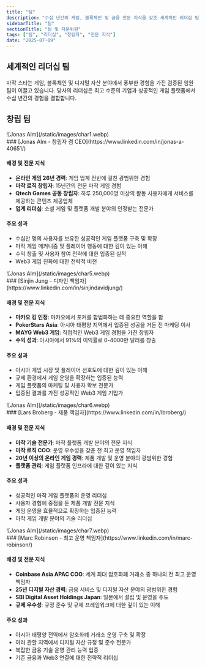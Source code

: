 ```yaml
---
title: "팀"
description: "수십 년간의 게임, 블록체인 및 금융 전문 지식을 갖춘 세계적인 리더십 팀"
sidebarTitle: "팀"
sectionTitle: "팀 및 자문위원"
tags: ["팀", "리더십", "창립자", "전문 지식"]
date: "2025-07-09"
---
```


## 세계적인 리더십 팀

마작 스타는 게임, 블록체인 및 디지털 자산 분야에서 풍부한 경험을 가진 검증된 임원 팀이 이끌고 있습니다. 당사의 리더십은 최고 수준의 기업과 성공적인 게임 플랫폼에서 수십 년간의 경험을 결합합니다.

## 창립 팀


<div className='flex gap-4 items-center'>
<div className='aspect-square size-11'>
![Jonas Alm](/static/images/char1.webp)
</div>
### [Jonas Alm - 창립자 겸 CEO](https://www.linkedin.com/in/jonas-a-40651/)
</div>

#### 배경 및 전문 지식
- **온라인 게임 26년 경력**: 게임 업계 전반에 걸친 광범위한 경험
- **마작 로직 창립자**: 15년간의 전문 마작 게임 경험
- **Qtech Games 공동 창립자**: 하루 250,000명 이상의 활동 사용자에게 서비스를 제공하는 콘텐츠 제공업체
- **업계 리더십**: 소셜 게임 및 플랫폼 개발 분야의 인정받는 전문가

#### 주요 성과
- 수십만 명의 사용자를 보유한 성공적인 게임 플랫폼 구축 및 확장
- 마작 게임 메커니즘 및 플레이어 행동에 대한 깊이 있는 이해
- 수익 창출 및 사용자 참여 전략에 대한 입증된 실적
- Web3 게임 진화에 대한 전략적 비전


<div className='flex gap-4 items-center'>
<div className='aspect-square size-11'>
![Jonas Alm](/static/images/char5.webp)
</div>
### [Sinjin Jung - 디자인 책임자](https://www.linkedin.com/in/sinjindavidjung/)
</div>


#### 배경 및 전문 지식
- **마카오 킹 인정**: 마카오에서 포커를 합법화하는 데 중요한 역할을 함
- **PokerStars Asia**: 아시아 태평양 지역에서 입증된 성공을 거둔 전 마케팅 이사
- **MAYG Web3 게임**: 직접적인 Web3 게임 경험을 가진 창립자
- **수익 성과**: 아시아에서 91%의 이익률로 0-4000만 달러를 창출

#### 주요 성과
- 아시아 게임 시장 및 플레이어 선호도에 대한 깊이 있는 이해
- 규제 환경에서 게임 운영을 확장하는 입증된 능력
- 게임 플랫폼의 마케팅 및 사용자 확보 전문가
- 입증된 결과를 가진 성공적인 Web3 게임 기업가

<div className='flex gap-4 items-center'>
<div className='aspect-square size-11'>
![Jonas Alm](/static/images/char6.webp)
</div>
### [Lars Broberg - 제품 책임자](https://www.linkedin.com/in/lbroberg/)
</div>

#### 배경 및 전문 지식
- **마작 기술 전문가**: 마작 플랫폼 개발 분야의 전문 지식
- **마작 로직 COO**: 운영 우수성을 갖춘 전 최고 운영 책임자
- **20년 이상의 온라인 게임 경력**: 제품 개발 및 운영 분야의 광범위한 경험
- **플랫폼 관리**: 게임 플랫폼 인프라에 대한 깊이 있는 지식

#### 주요 성과
- 성공적인 마작 게임 플랫폼의 운영 리더십
- 사용자 경험에 중점을 둔 제품 개발 전문 지식
- 게임 운영을 효율적으로 확장하는 입증된 능력
- 마작 게임 개발 분야의 기술 리더십

<div className='flex gap-4 items-center'>
<div className='aspect-square size-11'>
![Jonas Alm](/static/images/char7.webp)
</div>
### [Marc Robinson - 최고 운영 책임자](https://www.linkedin.com/in/marc-robinson/)
</div>

#### 배경 및 전문 지식
- **Coinbase Asia APAC COO**: 세계 최대 암호화폐 거래소 중 하나의 전 최고 운영 책임자
- **25년 디지털 자산 경력**: 금융 서비스 및 디지털 자산 분야의 광범위한 경험
- **SBI Digital Asset Holdings Japan**: 일본에서 설립 및 운영을 주도
- **규제 우수성**: 규정 준수 및 규제 프레임워크에 대한 깊이 있는 이해

#### 주요 성과
- 아시아 태평양 전역에서 암호화폐 거래소 운영 구축 및 확장
- 여러 관할 지역에서 디지털 자산 규정 및 준수 전문가
- 복잡한 금융 기술 운영 관리 능력 입증
- 기존 금융과 Web3 연결에 대한 전략적 리더십